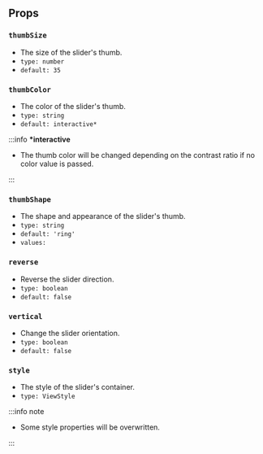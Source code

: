 ## Props

### `thumbSize`

- The size of the slider's thumb.
- `type: number`
- `default: 35`

### `thumbColor`

- The color of the slider's thumb.
- `type: string`
- `default: interactive*`

:::info **\*interactive**

- The thumb color will be changed depending on the contrast ratio if no color value is passed.

:::

### `thumbShape`

- The shape and appearance of the slider's thumb.
- `type: string`
- `default: 'ring'`
- `values:`<shapes/>

### `reverse`

- Reverse the slider direction.
- `type: boolean`
- `default: false`

### `vertical`

- Change the slider orientation.
- `type: boolean`
- `default: false`

### `style`

- The style of the slider's container.
- `type: ViewStyle`

:::info note

- Some style properties will be overwritten.

:::
